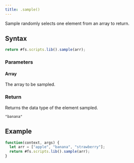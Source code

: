 ```yaml
---
title: .sample()
---
```


Sample randomly selects one element from an array to return.

## Syntax

```js
return #fs.scripts.lib().sample(arr);
```

### Parameters

#### Array

The array to be sampled.

### Return

Returns the data type of the element sampled.

```
"banana"
```

## Example

```js
function(context, args) {
  let arr = ["apple", "banana", "strawberry"];
  return #fs.scripts.lib().sample(arr);
}
```
